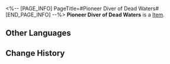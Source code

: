 <%-- [PAGE_INFO]
PageTitle=#Pioneer Diver of Dead Waters#
[END_PAGE_INFO] --%>
{{Item Infobox
|id          = 81171
|image       = Item Pioneer Diver of Dead Waters.png
|type        = 
|invCategory = 
|rarity      = 2
|effect      = 
|description = 
}}
'''Pioneer Diver of Dead Waters''' is a [[Item]].

==Other Languages==
{{Other Languages
|en   = Pioneer Diver of Dead Waters
|zhs  = 死水深潜的先驱
|zht  = 死水深潛的先驅
|ja   = 死水に潜る先駆者
|ko   = 사수에 잠수한 선구자
|es   = Buceadora pionera del agua muerta
|fr   = Exploratrice des abîmes
|ru   = Первооткрыватель мёртвых вод
|th   = Pioneer Diver of Dead Waters
|vi   = Tiên Phong Trong Nước Chết
|de   = Pioniertaucherin toter Gewässer
|id   = Pioneer Diver of Dead Waters
|pt   = Mergulhadora Pioneira de Águas Mortas
}}

==Change History==
{{Change History|2.0}}